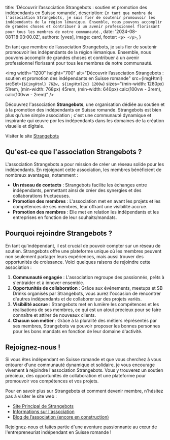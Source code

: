 
  title: 'Découvrir l’association Strangebots : soutien et promotion des indépendants en Suisse romande',
  description: `En tant que membre de l’association Strangebots, je suis fier de soutenir promouvoir les indépendants de la région lémanique. Ensemble, nous pouvons accomplir de grandes choses et contribuer à un avenir professionnel florissant pour tous les membres de notre communauté.`,
  date: '2024-08-08T18:03:00.0Z',
  authors: [yves],
  image: card,
  footer: `
    <p>
    </p>
  `,
}

En tant que membre de l’association Strangebots, je suis fier de soutenir promouvoir les indépendants de la région lémanique. Ensemble, nous pouvons accomplir de grandes choses et contribuer à un avenir professionnel florissant pour tous les membres de notre communauté.

<!--more-->

<img
  width="1200"
  height="700"
  alt="Découvrir l’association Strangebots : soutien et promotion des indépendants en Suisse romande"
  src={imgHtml}
  srcSet={`${imgHtml} 762w, ${imgHtml2x} 1200w`}
  sizes="(min-width: 1280px) 51rem, (min-width: 768px) 45rem, (min-width: 640px) calc(100vw - 3rem), calc(100vw - 2rem)"
/>

<p>
    Découvrez l'association <strong>Strangebots</strong>, une organisation dédiée au soutien et à la promotion des indépendants en Suisse romande. Strangebots est bien plus qu'une simple association ; c'est une communauté dynamique et inspirante qui œuvre por les indépendants dans les domaines de la création visuelle et digitale.
</p>
<p>Visiter le site <a target="_blank" href="https://strangebots.ch/?ref=blog.bee-interactive.ch">Strangebots</a></p>
<h2>
    Qu'est-ce que l'association Strangebots ?
</h2>
<p>
    L'association Strangebots a pour mission de créer un réseau solide pour les indépendants. En rejoignant cette association, les membres bénéficient de nombreux avantages, notamment :
</p>
<ul>
    <li><strong>Un réseau de contacts</strong> : Strangebots facilite les échanges entre indépendants, permettant ainsi de créer des synergies et des collaborations fructueuses.</li>
    <li><strong>Promotion des membres</strong> : L'association met en avant les projets et les compétences de ses membres, leur offrant une visibilité accrue.</li>
    <li><strong>Promotion des membres</strong> : Elle met en relation les indépendants et les entreprises en fonction de leur souhaits/mandats.</li>
</ul>
<h2>
    Pourquoi rejoindre Strangebots ?
</h2>
<p>
    En tant qu'indépendant, il est crucial de pouvoir compter sur un réseau de soutien. Strangebots offre une plateforme unique où les membres peuvent non seulement partager leurs expériences, mais aussi trouver des opportunités de croissance. Voici quelques raisons de rejoindre cette association :
</p>
<ol>
    <li><strong>Communauté engagée</strong> : L'association regroupe des passionnés, prêts à s'entraider et à innover ensemble.</li>
    <li><strong>Opportunités de collaboration</strong> : Grâce aux événements, meetups et SB Drinks organisés par Strangebots, vous aurez l'occasion de rencontrer d'autres indépendants et de collaborer sur des projets variés.</li>
    <li><strong>Visibilité accrue</strong> : Strangebots met en lumière les compétences et les réalisations de ses membres, ce qui est un atout précieux pour se faire connaître et attirer de nouveaux clients.</li>
    <li><strong>Chacun son métier</strong> : Grâce à la pluralité des métiers réprésentés par ses membres, Strangebots va pouvoir proposer les bonnes personnes pour les bons mandats en fonction de leur domaine d'activité.</li>
</ol>
<h2>
    Rejoignez-nous !
</h2>
<p>
    Si vous êtes indépendant en Suisse romande et que vous cherchez à vous entourer d'une communauté dynamique et solidaire, je vous encourage vivement à rejoindre l'association Strangebots. Vous y trouverez un soutien précieux, des opportunités de collaboration et une plateforme pour promouvoir vos compétences et vos projets.
</p>
<p>
    Pour en savoir plus sur Strangebots et comment devenir membre, n'hésitez pas à visiter le site web :
</p>
<ul>
    <li><a target="_blank" href="https://strangebots.ch/">Site Principal de Strangebots</a></li>
    <li><a target="_blank" href="https://strangebots.ch/association">Informations sur l'association</a></li>
    <li><a target="_blank" href="https://strangebots.ch/blog">Blog de l’association (encore en construction)</a></li>
</ul>
<p>
    Rejoignez-nous et faites partie d'une aventure passionnante au cœur de l'entrepreneuriat indépendant en Suisse romande !
</p>
